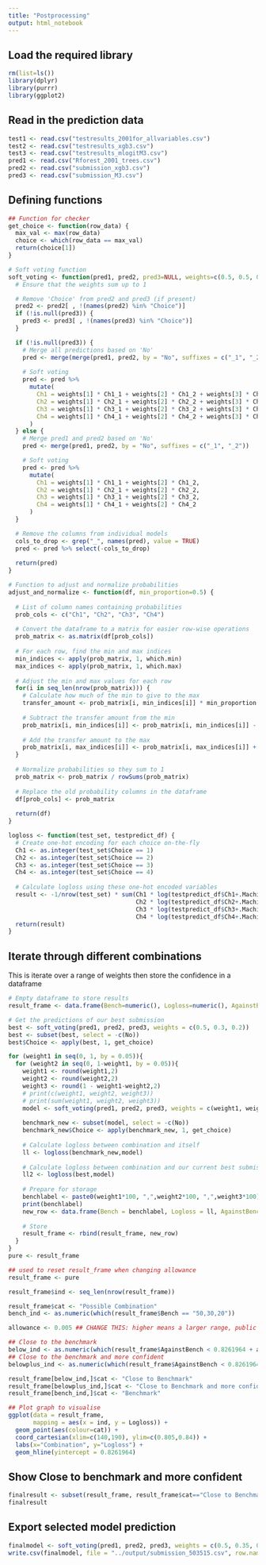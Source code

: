```yaml
---
title: "Postprocessing"
output: html_notebook
---
```

## Load the required library
```r
rm(list=ls())
library(dplyr)
library(purrr)
library(ggplot2)
```

## Read in the prediction data
```r
test1 <- read.csv("testresults_2001for_allvariables.csv")
test2 <- read.csv("testresults_xgb3.csv")
test3 <- read.csv("testresults_mlogitM3.csv")
pred1 <- read.csv("Rforest_2001_trees.csv")
pred2 <- read.csv("submission_xgb3.csv")
pred3 <- read.csv("submission_M3.csv")
```

## Defining functions
```r
## Function for checker
get_choice <- function(row_data) {
  max_val <- max(row_data)
  choice <- which(row_data == max_val)
  return(choice[1])
}

# Soft voting function
soft_voting <- function(pred1, pred2, pred3=NULL, weights=c(0.5, 0.5, 0)) {
  # Ensure that the weights sum up to 1

  # Remove 'Choice' from pred2 and pred3 (if present)
  pred2 <- pred2[ , !(names(pred2) %in% "Choice")]
  if (!is.null(pred3)) {
    pred3 <- pred3[ , !(names(pred3) %in% "Choice")]
  }

  if (!is.null(pred3)) {
    # Merge all predictions based on 'No'
    pred <- merge(merge(pred1, pred2, by = "No", suffixes = c("_1", "_2")), pred3, by = "No")
    
    # Soft voting
    pred <- pred %>%
      mutate(
        Ch1 = weights[1] * Ch1_1 + weights[2] * Ch1_2 + weights[3] * Ch1,
        Ch2 = weights[1] * Ch2_1 + weights[2] * Ch2_2 + weights[3] * Ch2,
        Ch3 = weights[1] * Ch3_1 + weights[2] * Ch3_2 + weights[3] * Ch3,
        Ch4 = weights[1] * Ch4_1 + weights[2] * Ch4_2 + weights[3] * Ch4
      )
  } else {
    # Merge pred1 and pred2 based on 'No'
    pred <- merge(pred1, pred2, by = "No", suffixes = c("_1", "_2"))

    # Soft voting
    pred <- pred %>%
      mutate(
        Ch1 = weights[1] * Ch1_1 + weights[2] * Ch1_2,
        Ch2 = weights[1] * Ch2_1 + weights[2] * Ch2_2,
        Ch3 = weights[1] * Ch3_1 + weights[2] * Ch3_2,
        Ch4 = weights[1] * Ch4_1 + weights[2] * Ch4_2
      )
  }

  # Remove the columns from individual models
  cols_to_drop <- grep("_", names(pred), value = TRUE)
  pred <- pred %>% select(-cols_to_drop)
  
  return(pred)
}

# Function to adjust and normalize probabilities
adjust_and_normalize <- function(df, min_proportion=0.5) {
  
  # List of column names containing probabilities
  prob_cols <- c("Ch1", "Ch2", "Ch3", "Ch4")
  
  # Convert the dataframe to a matrix for easier row-wise operations
  prob_matrix <- as.matrix(df[prob_cols])
  
  # For each row, find the min and max indices
  min_indices <- apply(prob_matrix, 1, which.min)
  max_indices <- apply(prob_matrix, 1, which.max)
  
  # Adjust the min and max values for each row
  for(i in seq_len(nrow(prob_matrix))) {
    # Calculate how much of the min to give to the max
    transfer_amount <- prob_matrix[i, min_indices[i]] * min_proportion
    
    # Subtract the transfer amount from the min
    prob_matrix[i, min_indices[i]] <- prob_matrix[i, min_indices[i]] - transfer_amount
    
    # Add the transfer amount to the max
    prob_matrix[i, max_indices[i]] <- prob_matrix[i, max_indices[i]] + transfer_amount
  }
  
  # Normalize probabilities so they sum to 1
  prob_matrix <- prob_matrix / rowSums(prob_matrix)
  
  # Replace the old probability columns in the dataframe
  df[prob_cols] <- prob_matrix
  
  return(df)
}

logloss <- function(test_set, testpredict_df) {
  # Create one-hot encoding for each choice on-the-fly
  Ch1 <- as.integer(test_set$Choice == 1)
  Ch2 <- as.integer(test_set$Choice == 2)
  Ch3 <- as.integer(test_set$Choice == 3)
  Ch4 <- as.integer(test_set$Choice == 4)
  
  # Calculate logloss using these one-hot encoded variables
  result <- -1/nrow(test_set) * sum(Ch1 * log(testpredict_df$Ch1+.Machine$double.eps) +
                                    Ch2 * log(testpredict_df$Ch2+.Machine$double.eps) +
                                    Ch3 * log(testpredict_df$Ch3+.Machine$double.eps) +
                                    Ch4 * log(testpredict_df$Ch4+.Machine$double.eps))
  return(result)
}
```

## Iterate through different combinations
This is iterate over a range of weights then store the confidence in a dataframe
```r
# Empty dataframe to store results
result_frame <- data.frame(Bench=numeric(), Logloss=numeric(), AgainstBench=numeric())

# Get the predictions of our best submission
best <- soft_voting(pred1, pred2, pred3, weights = c(0.5, 0.3, 0.2))
best <- subset(best, select = -c(No))
best$Choice <- apply(best, 1, get_choice)

for (weight1 in seq(0, 1, by = 0.05)){
  for (weight2 in seq(0, 1-weight1, by = 0.05)){
    weight1 <- round(weight1,2)
    weight2 <- round(weight2,2)
    weight3 <- round(1 - weight1-weight2,2)
    # print(c(weight1, weight2, weight3))
    # print(sum(weight1, weight2, weight3))
    model <- soft_voting(pred1, pred2, pred3, weights = c(weight1, weight2, weight3))
    
    benchmark_new <- subset(model, select = -c(No))
    benchmark_new$Choice <- apply(benchmark_new, 1, get_choice)
    
    # Calculate logloss between combination and itself
    ll <- logloss(benchmark_new,model)
    
    # Calculate logloss between combination and our current best submission
    ll2 <- logloss(best,model)
    
    # Prepare for storage
    benchlabel <- paste0(weight1*100, ",",weight2*100, ",",weight3*100)
    print(benchlabel)
    new_row <- data.frame(Bench = benchlabel, Logloss = ll, AgainstBench = ll2)
    
    # Store
    result_frame <- rbind(result_frame, new_row)
  }
}
pure <- result_frame

## used to reset result_frame when changing allowance
result_frame <- pure

result_frame$ind <- seq_len(nrow(result_frame))

result_frame$cat <- "Possible Combination"
bench_ind <- as.numeric(which(result_frame$Bench == "50,30,20"))

allowance <- 0.005 ## CHANGE THIS: higher means a larger range, public score will deviate much more

## Close to the benchmark
below_ind <- as.numeric(which(result_frame$AgainstBench < 0.8261964 + allowance & result_frame$AgainstBench > 0.8261964 - allowance))
## Close to the benchmark and more confident
belowplus_ind <- as.numeric(which(result_frame$AgainstBench < 0.8261964 + allowance & result_frame$AgainstBench > 0.8261964 - allowance & result_frame$Logloss < 0.8261964))

result_frame[below_ind,]$cat <- "Close to Benchmark"
result_frame[belowplus_ind,]$cat <- "Close to Benchmark and more confident"
result_frame[bench_ind,]$cat <- "Benchmark"

## Plot graph to visualise
ggplot(data = result_frame,
       mapping = aes(x = ind, y = Logloss)) +
  geom_point(aes(colour=cat)) +
  coord_cartesian(xlim=c(140,190), ylim=c(0.805,0.84)) +
  labs(x="Combination", y="Logloss") +
  geom_hline(yintercept = 0.8261964) 
```

## Show Close to benchmark and more confident
```r
finalresult <- subset(result_frame, result_frame$cat=="Close to Benchmark and more confident" | result_frame$cat=="Benchmark")
finalresult
```

## Export selected model prediction
```r
finalmodel <- soft_voting(pred1, pred2, pred3, weights = c(0.5, 0.35, 0.15))
write.csv(finalmodel, file = "../output/submission_503515.csv", row.names = FALSE)
```


















